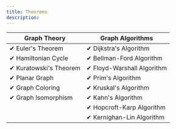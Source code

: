 ```yaml
---
title: Theorems
description:
---
```


| **Graph Theory** | **Graph Algorithms** |
|-------------------|-----------------------|
| ✔ Euler's Theorem | ✔ Dijkstra's Algorithm |
| ✔ Hamiltonian Cycle | ✔ Bellman-Ford Algorithm |
| ✔ Kuratowski's Theorem | ✔ Floyd-Warshall Algorithm |
| ✔ Planar Graph | ✔ Prim's Algorithm |
| ✔ Graph Coloring | ✔ Kruskal's Algorithm |
| ✔ Graph Isomorphism | ✔ Kahn's Algorithm |
| | ✔ Hopcroft-Karp Algorithm |
| | ✔ Kernighan-Lin Algorithm |